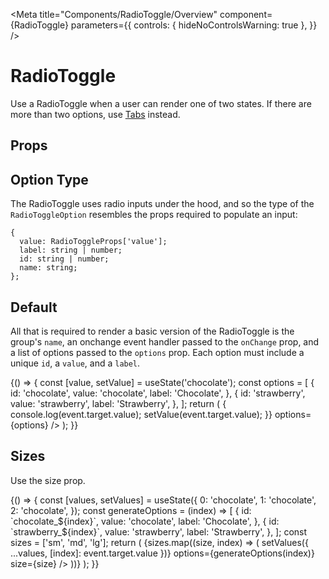 
<Meta
  title="Components/RadioToggle/Overview"
  component={RadioToggle}
  parameters={{
    controls: { hideNoControlsWarning: true },
  }}
/>

# RadioToggle

Use a RadioToggle when a user can render one of two states. If there are more than two options, use [Tabs](?path=/docs/components-tabs-overview--default-story) instead.

## Props

<ArgsTable of={RadioToggle} />

## Option Type

The RadioToggle uses radio inputs under the hood, and so the type of the `RadioToggleOption` resembles the props required to populate an input:

```
{
  value: RadioToggleProps['value'];
  label: string | number;
  id: string | number;
  name: string;
};
```

## Default

All that is required to render a basic version of the RadioToggle is the group's `name`, an onchange event handler passed to the `onChange` prop, and a list of options passed to the `options` prop. Each option must include a unique `id`, a `value`, and a `label`.

<Canvas isExpanded>
  <Story name="Default">
    {() => {
      const [value, setValue] = useState('chocolate');
      const options = [
        {
          id: 'chocolate',
          value: 'chocolate',
          label: 'Chocolate',
        },
        {
          id: 'strawberry',
          value: 'strawberry',
          label: 'Strawberry',
        },
      ];
      return (
        <RadioToggle
          name="noTitleOrDescription"
          value={value}
          onChange={event => { console.log(event.target.value); setValue(event.target.value); }}
          options={options}
        />
      );
    }}
  </Story>
</Canvas>

## Sizes

Use the size prop.

<Canvas isExpanded>
  <Story name="Sizes">
    {() => {
      const [values, setValues] = useState({
        0: 'chocolate',
        1: 'chocolate',
        2: 'chocolate',
      });
      const generateOptions = (index) => [
        {
          id: `chocolate_${index}`,
          value: 'chocolate',
          label: 'Chocolate',
        },
        {
          id: `strawberry_${index}`,
          value: 'strawberry',
          label: 'Strawberry',
        },
      ];
      const sizes = ['sm', 'md', 'lg'];
      return (
        <Box childGap="md">
          {sizes.map((size, index) => (
            <RadioToggle
              key={index}
              name="sizes"
              value={values[index]}
              onChange={event => setValues({ ...values, [index]: event.target.value })}
              options={generateOptions(index)}
              size={size}
            />
          ))}
        </Box>
      );
    }}
  </Story>
</Canvas>